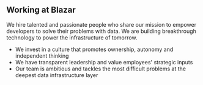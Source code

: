 <h2>Working at Blazar</h2>

We hire talented and passionate people who share our mission to empower
developers to solve their problems with data. We are building breakthrough
technology to power the infrastructure of tomorrow.

- We invest in a culture that promotes ownership, autonomy and independent
thinking
- We have transparent leadership and value employees' strategic inputs
- Our team is ambitious and tackles the most difficult problems at the deepest
data infrastructure layer
